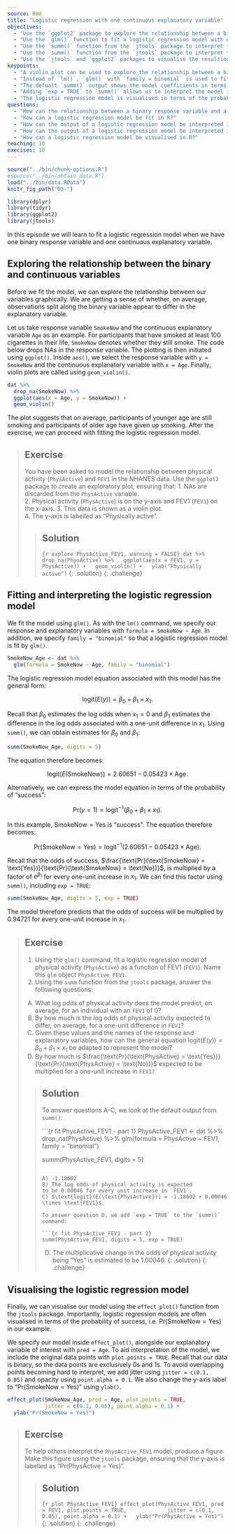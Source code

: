 ---
source: Rmd
title: "Logistic regression with one continuous explanatory variable"
objectives:
  - "Use the `ggplot2` package to explore the relationship between a binary response variable and a continuous explanatory variable."
  - "Use the `glm()` function to fit a logistic regression model with one continuous explanatory variable."
  - "Use the `summ()` function from the `jtools` package to interpret the model output in terms of the log odds."
  - "Use the `summ()` function from the `jtools` package to interpret the model output in terms of the multiplicative change in the odds of success."
  - "Use the `jtools` and `ggplot2` packages to visualise the resulting model."
keypoints:
  - "A violin plot can be used to explore the relationship between a binary response variable and a continuous explanatory variable."
  - "Instead of `lm()`, `glm()` with `family = binomial` is used to fit a logistic regression model."
  - "The defualt `summ()` output shows the model coefficients in terms of the log odds."
  - "Adding `exp = TRUE` to `summ()` allows us to interpret the model in terms of the multiplicative change in the odds of success."
  - "The logistic regression model is visualised in terms of the probability of success."
questions:
  - "How can the relationship between a binary response variable and a continuous explanatory variable be visualised in R?"
  - "How can a logistic regression model be fit in R?"
  - "How can the output of a logistic regression model be interpreted in terms of the log odds in R?"
  - "How can the output of a logistic regression model be interpreted in terms of the multiplicative change in the odds of success in R?"
  - "How can a logistic regression model be visualised in R?"
teaching: 10
execises: 10
---

```{r, include=FALSE}
source("../bin/chunk-options.R")
#source("../bin/obtain_data.R")
load("../bin/data.RData")
knitr_fig_path("03-")

library(dplyr)
library(tidyr)
library(ggplot2)
library(jtools)
```

In this episode we will learn to fit a logistic regression model when we have one binary response variable and one continuous explanatory variable. 

## Exploring the relationship between the binary and continuous variables 
Before we fit the model, we can explore the relationship between our variables graphically. We are getting a sense of whether, on average, observations split along the binary variable appear to differ in the explanatory variable.

Let us take response variable `SmokeNow` and the continuous explanatory variable `Age` as an example. For participants that have smoked at least 100 cigarettes in their life, `SmokeNow` denotes whether they still smoke. The code below drops NAs in the response variable. The plotting is then initiated using `ggplot()`. Inside `aes()`, we select the response variable with `y = SmokeNow` and the continuous explanatory variable with `x = Age`. Finally, violin plots are called using `geom_violin()`.

```{r explore SmokeNow_Age}
dat %>%
  drop_na(SmokeNow) %>%
  ggplot(aes(x = Age, y = SmokeNow)) +
  geom_violin() 
```

The plot suggests that on average, participants of younger age are still smoking and participants of older age have given up smoking. After the exercise, we can proceed with fitting the logistic regression model. 

> ## Exercise  
> You have been asked to model the relationship between 
> physical activity (`PhysActive`)
> and `FEV1` in the NHANES data. Use the `ggplot2`
> package to create an exploratory plot, ensuring that:
> 1. NAs are discarded from the `PhysActive` variable.  
> 2. Physical activity (`PhysActive`) is on the y-axis and FEV1 
> (`FEV1`) on the x-axis.
> 3. This data is shown as a violin plot.  
> 4. The y-axis is labelled as "Physically active".
>
> > ## Solution
> > 
> > ```{r explore PhysActive_FEV1, warning = FALSE}
> > dat %>%
> >   drop_na(PhysActive) %>%
> >   ggplot(aes(x = FEV1, y = PhysActive)) +
> >   geom_violin() +
> >   ylab("Physically active")
> > ```
> {: .solution}
{: .challenge}

## Fitting and interpreting the logistic regression model
We fit the model using `glm()`. As with the `lm()` command, we specify our response and explanatory variables with `formula = SmokeNow ~ Age`. In addition, we specify `family = "binomial"` so that a logistic regression model is fit by `glm()`.  

```{r fit SmokeNow_Age}
SmokeNow_Age <- dat %>%
  glm(formula = SmokeNow ~ Age, family = "binomial")
```

The logistic regression model equation associated with this model has the general form:

$$\text{logit}(E(y)) = \beta_0 + \beta_1 \times x_1.$$

Recall that $\beta_0$ estimates the log odds when $x_1 = 0$ and $\beta_1$ estimates the difference in the log odds associated with a one-unit difference in $x_1$. Using `summ()`, we can obtain estimates for $\beta_0$ and $\beta_1$:

```{r summ SmokeNow_Age}
summ(SmokeNow_Age, digits = 5)
```

The equation therefore becomes:

$$\text{logit}(E(\text{SmokeNow})) = 2.60651 - 0.05423 \times \text{Age}.$$

Alternatively, we can express the model equation in terms of the probability of "success": 

$$\text{Pr}(y = 1) = \text{logit}^{-1}(\beta_0 + \beta_1 \times x_1).$$

In this example, $\text{SmokeNow} = \text{Yes}$ is "success". The equation therefore becomes:

$$\text{Pr}(\text{SmokeNow} = \text{Yes}) = \text{logit}^{-1}(2.60651 - 0.05423 \times \text{Age}).$$

Recall that the odds of success, 
$\frac{\text{Pr}(\text{SmokeNow} = \text{Yes})}{\text{Pr}(\text{SmokeNow} = \text{No})}$, 
is multiplied by a factor of $e^{\beta_1}$ for every one-unit increase in $x_1$.
We can find this factor using `summ()`, including `exp = TRUE`:

```{r summ with exp SmokeNow_Age}
summ(SmokeNow_Age, digits = 5, exp = TRUE)
```

The model therefore predicts that the odds of success will be multiplied by
$0.94721$ for every one-unit increase in $x_1$.

> ## Exercise  
> 1. Using the `glm()` command, fit a logistic regression model
> of physical activity (`PhysActive`) as a function of FEV1 
> (`FEV1`).
> Name this `glm` object `PhysActive_FEV1`.  
> 2. Using the `summ` function from the `jtools` package, answer the following questions:
>   
> A) What log odds of physical activity does the model predict, 
> on average, for an individual with an `FEV1` of 0?  
> B) By how much is the log odds of physical activity expected 
> to differ, on average, for a one-unit difference in `FEV1`?  
> C) Given these values and the names of the response and explanatory
> variables, how can the general equation $\text{logit}(E(y)) = \beta_0 + \beta_1 \times x_1$ be adapted to represent the model?  
> D) By how much is $\frac{\text{Pr}(\text{PhysActive} = \text{Yes})}{\text{Pr}(\text{PhysActive} = \text{No})}$ expected to be multiplied for a one-unit increase in `FEV1?`
>
> > ## Solution
> > 
> > To answer questions A-C, we look at the default
> > output from `summ()`:
> > 
> > ```{r fit PhysActive_FEV1 - part 1}
> > PhysActive_FEV1 <- dat %>%
> >   drop_na(PhysActive) %>%
> >   glm(formula = PhysActive ~ FEV1, family = "binomial")
> > 
> > summ(PhysActive_FEV1, digits = 5)
> > ```
> > 
> > A) -1.18602     
> > B) The log odds of physical activity is expected 
> > to be 0.00046 for every unit increase in `FEV1`.      
> > C) $\text{logit}(E(\text{PhysActive})) = -1.18602 + 0.00046 \times \text{FEV1}$.  
> > 
> > To answer question D, we add `exp = TRUE` to the `summ()`
> > command:
> > 
> > ```{r fit PhysActive_FEV1 - part 2}
> > summ(PhysActive_FEV1, digits = 5, exp = TRUE)
> > ```
> > 
> > D) The multiplicative change in the odds of
> > physical activity being "Yes" is estimated to be 1.00046. 
> {: .solution}
{: .challenge}

## Visualising the logistic regression model
Finally, we can visualise our model using the `effect_plot()` function from the `jtools` 
package. Importantly, logistic regression models are often visualised in terms of 
the probability of success, i.e. $\text{Pr}(\text{SmokeNow} = \text{Yes})$ in our example.

We specify our model inside `effect_plot()`, alongside our explanatory variable of interest
with `pred = Age`. To aid interpretation of the model, we include the original data points
with `plot.points = TRUE`. Recall that our data is binary, so the data points are exclusively
$0$s and $1$s. To avoid overlapping points becoming hard to interpret, we add jitter using
`jitter = c(0.1, 0.05)` and opacity using `point.alpha = 0.1`. 
We also change the y-axis label to "Pr(SmokeNow = Yes)" using `ylab()`. 

```{r plot SmokeNow_Age}
effect_plot(SmokeNow_Age, pred = Age, plot.points = TRUE,
            jitter = c(0.1, 0.05), point.alpha = 0.1) +
  ylab("Pr(SmokeNow = Yes)")
```

> ## Exercise  
> To help others interpret the `PhysActive_FEV1` model, produce a figure. 
> Make this figure using the `jtools` package, ensuring that 
> the y-axis is labelled as "Pr(PhysActive = Yes)".
>
> > ## Solution
> > ```{r plot PhysActive_FEV1}
> > effect_plot(PhysActive_FEV1, pred = FEV1, plot.points = TRUE,
> >             jitter = c(0.1, 0.05), point.alpha = 0.1) +
> >   ylab("Pr(PhysActive = Yes)")
> > ```
> {: .solution}
{: .challenge}


